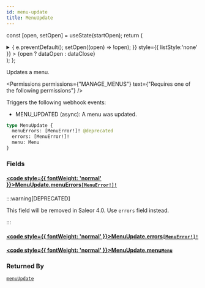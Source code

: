 ```yaml
---
id: menu-update
title: MenuUpdate
---
```






const [open, setOpen] = useState(startOpen);
return (
<details {...(open ? { open: true } : {})} className="details" style={{ border:'none', boxShadow:'none', background:'var(--ifm-background-color)' }}>
<summary
onClick={(e) => {
e.preventDefault();
setOpen((open) => !open);
}}
style={{ listStyle:'none' }} >
{open ? dataOpen : dataClose}
</summary>
{open && children}
</details>
);
};

Updates a menu.


<Permissions permissions={"MANAGE_MENUS"} text={"Requires one of the following permissions"} />


Triggers the following webhook events:

- MENU_UPDATED (async): A menu was updated.

```graphql
type MenuUpdate {
  menuErrors: [MenuError!]! @deprecated
  errors: [MenuError!]!
  menu: Menu
}
```

### Fields

#### [<code style={{ fontWeight: 'normal' }}>MenuUpdate.<b>menuErrors</b></code>](#)<Bullet />[`[MenuError!]!`](../../../api-reference/menu/objects/menu-error.mdx) <Badge class="badge badge--deprecated badge--secondary" text="deprecated"/> <Badge class="badge badge--secondary" text="non-null"/> <Badge class="badge badge--secondary" text="object"/> <Badge class="badge badge--secondary" text="menu"/>

:::warning[DEPRECATED]

This field will be removed in Saleor 4.0. Use `errors` field instead.

:::

#### [<code style={{ fontWeight: 'normal' }}>MenuUpdate.<b>errors</b></code>](#)<Bullet />[`[MenuError!]!`](../../../api-reference/menu/objects/menu-error.mdx) <Badge class="badge badge--secondary" text="non-null"/> <Badge class="badge badge--secondary" text="object"/> <Badge class="badge badge--secondary" text="menu"/>

#### [<code style={{ fontWeight: 'normal' }}>MenuUpdate.<b>menu</b></code>](#)<Bullet />[`Menu`](../../../api-reference/menu/objects/menu.mdx) <Badge class="badge badge--secondary" text="object"/> <Badge class="badge badge--secondary" text="menu"/>

### Returned By

[`menuUpdate`](../../../api-reference/menu/mutations/menu-update.mdx) <Badge class="badge badge--secondary" text="mutation"/>

